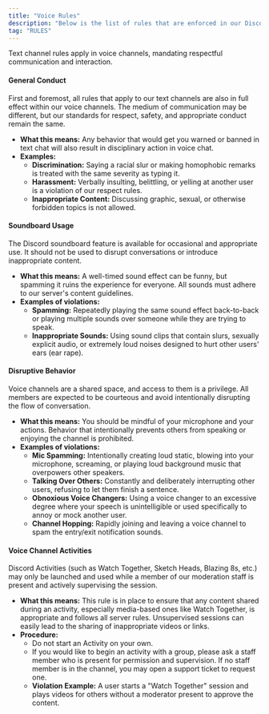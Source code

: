 ```yaml
---
title: "Voice Rules"
description: "Below is the list of rules that are enforced in our Discord voice  channels."
tag: "RULES"
---
```


<Warning>
  Text channel rules apply in voice channels, mandating respectful communication and interaction.
</Warning>

#### **General Conduct**

First and foremost, all rules that apply to our text channels are also in full effect within our voice channels. The medium of communication may be different, but our standards for respect, safety, and appropriate conduct remain the same.

- **What this means:** Any behavior that would get you warned or banned in text chat will also result in disciplinary action in voice chat.
- **Examples:**
  - **Discrimination:** Saying a racial slur or making homophobic remarks is treated with the same severity as typing it.
  - **Harassment:** Verbally insulting, belittling, or yelling at another user is a violation of our respect rules.
  - **Inappropriate Content:** Discussing graphic, sexual, or otherwise forbidden topics is not allowed.

#### **Soundboard Usage**

The Discord soundboard feature is available for occasional and appropriate use. It should not be used to disrupt conversations or introduce inappropriate content.

- **What this means:** A well-timed sound effect can be funny, but spamming it ruins the experience for everyone. All sounds must adhere to our server's content guidelines.
- **Examples of violations:**
  - **Spamming:** Repeatedly playing the same sound effect back-to-back or playing multiple sounds over someone while they are trying to speak.
  - **Inappropriate Sounds:** Using sound clips that contain slurs, sexually explicit audio, or extremely loud noises designed to hurt other users' ears (ear rape).

#### **Disruptive Behavior**

Voice channels are a shared space, and access to them is a privilege. All members are expected to be courteous and avoid intentionally disrupting the flow of conversation.

- **What this means:** You should be mindful of your microphone and your actions. Behavior that intentionally prevents others from speaking or enjoying the channel is prohibited.
- **Examples of violations:**
  - **Mic Spamming:** Intentionally creating loud static, blowing into your microphone, screaming, or playing loud background music that overpowers other speakers.
  - **Talking Over Others:** Constantly and deliberately interrupting other users, refusing to let them finish a sentence.
  - **Obnoxious Voice Changers:** Using a voice changer to an excessive degree where your speech is unintelligible or used specifically to annoy or mock another user.
  - **Channel Hopping:** Rapidly joining and leaving a voice channel to spam the entry/exit notification sounds.

#### **Voice Channel Activities**

Discord Activities (such as Watch Together, Sketch Heads, Blazing 8s, etc.) may only be launched and used while a member of our moderation staff is present and actively supervising the session.

- **What this means:** This rule is in place to ensure that any content shared during an activity, especially media-based ones like Watch Together, is appropriate and follows all server rules. Unsupervised sessions can easily lead to the sharing of inappropriate videos or links.
- **Procedure:**
  - Do not start an Activity on your own.
  - If you would like to begin an activity with a group, please ask a staff member who is present for permission and supervision. If no staff member is in the channel, you may open a support ticket to request one.
  - **Violation Example:** A user starts a "Watch Together" session and plays videos for others without a moderator present to approve the content.